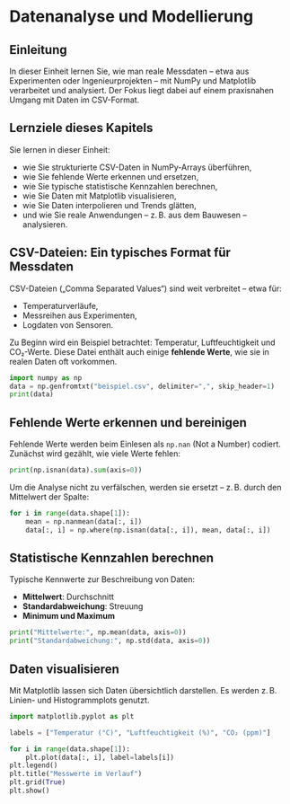 # Datenanalyse und Modellierung

## Einleitung

In dieser Einheit lernen Sie, wie man reale Messdaten – etwa aus Experimenten 
oder Ingenieurprojekten – mit NumPy und Matplotlib verarbeitet und analysiert. 
Der Fokus liegt dabei auf einem praxisnahen Umgang mit Daten im CSV-Format.

## Lernziele dieses Kapitels

Sie lernen in dieser Einheit:

- wie Sie strukturierte CSV-Daten in NumPy-Arrays überführen,
- wie Sie fehlende Werte erkennen und ersetzen,
- wie Sie typische statistische Kennzahlen berechnen,
- wie Sie Daten mit Matplotlib visualisieren,
- wie Sie Daten interpolieren und Trends glätten,
- und wie Sie reale Anwendungen – z. B. aus dem Bauwesen – analysieren.


## CSV-Dateien: Ein typisches Format für Messdaten

CSV-Dateien („Comma Separated Values“) sind weit verbreitet – etwa für:

- Temperaturverläufe,
- Messreihen aus Experimenten,
- Logdaten von Sensoren.

Zu Beginn wird ein Beispiel betrachtet: Temperatur, Luftfeuchtigkeit und CO₂-Werte. 
Diese Datei enthält auch einige **fehlende Werte**, wie sie in realen Daten oft vorkommen.

```python
import numpy as np
data = np.genfromtxt("beispiel.csv", delimiter=",", skip_header=1)
print(data)
```

## Fehlende Werte erkennen und bereinigen

Fehlende Werte werden beim Einlesen als `np.nan` (Not a Number) codiert. Zunächst wird gezählt, wie viele Werte fehlen:

```python
print(np.isnan(data).sum(axis=0))
```

Um die Analyse nicht zu verfälschen, werden sie ersetzt – z. B. durch den Mittelwert der Spalte:

```python
for i in range(data.shape[1]):
    mean = np.nanmean(data[:, i])
    data[:, i] = np.where(np.isnan(data[:, i]), mean, data[:, i])
```

## Statistische Kennzahlen berechnen

Typische Kennwerte zur Beschreibung von Daten:

- **Mittelwert**: Durchschnitt
- **Standardabweichung**: Streuung
- **Minimum und Maximum**

```python
print("Mittelwerte:", np.mean(data, axis=0))
print("Standardabweichung:", np.std(data, axis=0))
```

## Daten visualisieren

Mit Matplotlib lassen sich Daten übersichtlich darstellen. Es werden z. B. Linien- und Histogrammplots genutzt.

```python
import matplotlib.pyplot as plt

labels = ["Temperatur (°C)", "Luftfeuchtigkeit (%)", "CO₂ (ppm)"]

for i in range(data.shape[1]):
    plt.plot(data[:, i], label=labels[i])
plt.legend()
plt.title("Messwerte im Verlauf")
plt.grid(True)
plt.show()
```
